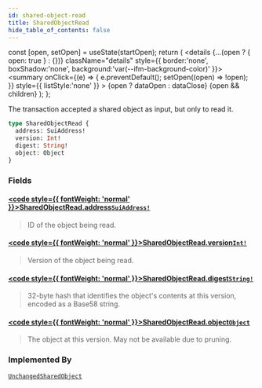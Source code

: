 ```yaml
---
id: shared-object-read
title: SharedObjectRead
hide_table_of_contents: false
---
```









  const [open, setOpen] = useState(startOpen);
  return (
    <details {...(open ? { open: true } : {})} className="details" style={{ border:'none', boxShadow:'none', background:'var(--ifm-background-color)' }}>
      <summary
        onClick={(e) => {
          e.preventDefault();
          setOpen((open) => !open);
        }}
        style={{ listStyle:'none' }}
      >
      {open ? dataOpen : dataClose}
      </summary>
      {open && children}
    </details>
  );
};








The transaction accepted a shared object as input, but only to read it.


```graphql
type SharedObjectRead {
  address: SuiAddress!
  version: Int!
  digest: String!
  object: Object
}
```




### Fields

#### [<code style={{ fontWeight: 'normal' }}>SharedObjectRead.<b>address</b></code>](#)<Bullet />[`SuiAddress!`](/references/sui-api/graphql/reference/scalars/sui-address) <Badge class="badge badge--secondary" text="non-null"/> <Badge class="badge badge--secondary" text="scalar"/> 
> 
> 
> ID of the object being read.
> 

#### [<code style={{ fontWeight: 'normal' }}>SharedObjectRead.<b>version</b></code>](#)<Bullet />[`Int!`](/references/sui-api/graphql/reference/scalars/int) <Badge class="badge badge--secondary" text="non-null"/> <Badge class="badge badge--secondary" text="scalar"/> 
> 
> 
> Version of the object being read.
> 

#### [<code style={{ fontWeight: 'normal' }}>SharedObjectRead.<b>digest</b></code>](#)<Bullet />[`String!`](/references/sui-api/graphql/reference/scalars/string) <Badge class="badge badge--secondary" text="non-null"/> <Badge class="badge badge--secondary" text="scalar"/> 
> 
> 
> 32-byte hash that identifies the object's contents at this version, encoded as a Base58
> string.
> 

#### [<code style={{ fontWeight: 'normal' }}>SharedObjectRead.<b>object</b></code>](#)<Bullet />[`Object`](/references/sui-api/graphql/reference/objects/object) <Badge class="badge badge--secondary" text="object"/> 
> 
> 
> The object at this version.  May not be available due to pruning.
> 



### Implemented By

[`UnchangedSharedObject`](/references/sui-api/graphql/reference/unions/unchanged-shared-object)  <Badge class="badge badge--secondary" text="union"/>

